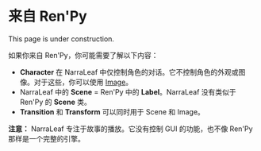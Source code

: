 
# 来自 Ren'Py

<Callout type="warning" emoji="⚠️">
    This page is under construction.
</Callout>

如果你来自 Ren'Py，你可能需要了解以下内容：

- **Character** 在 NarraLeaf 中仅控制角色的对话。它不控制角色的外观或图像。对于这些，你可以使用 [Image](../image)。
- NarraLeaf 中的 **Scene** = Ren'Py 中的 **Label**。NarraLeaf 没有类似于 Ren'Py 的 **Scene** 类。
- **Transition** 和 **Transform** 可以同时用于 Scene 和 Image。

**注意：** NarraLeaf 专注于故事的播放。它没有控制 GUI 的功能，也不像 Ren'Py 那样是一个完整的引擎。
